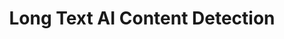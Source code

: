 ---
title: 'Long Text AI Content Detection'
openapi: 'POST /v2/ai-content-detection/long-text'
version: 'v2'
---